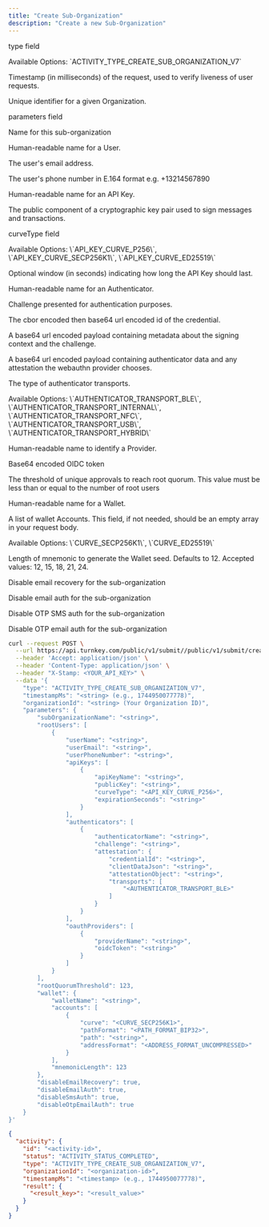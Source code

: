 ```yaml
---
title: "Create Sub-Organization"
description: "Create a new Sub-Organization"
---
```



<Authorizations />

<H3Bordered text="Body" />

<ParamField body="type" type="enum<string>" required={true}><p>type field</p><p>Available Options: \`ACTIVITY_TYPE_CREATE_SUB_ORGANIZATION_V7\`</p></ParamField>
<ParamField body="timestampMs" type="string" required={true}><p>Timestamp (in milliseconds) of the request, used to verify liveness of user requests.</p></ParamField>
<ParamField body="organizationId" type="string" required={true}><p>Unique identifier for a given Organization.</p></ParamField>
<ParamField body="parameters" type="object" required={true}>
  <p>parameters field</p>
  <Expandable title="parameters details">
    <NestedParam parentKey="parameters" childKey="subOrganizationName" type="string" required={true}><p>Name for this sub-organization</p></NestedParam>
    <NestedParam parentKey="parameters" childKey="rootUsers" type="array" required={true}>
      <Expandable title="rootUsers details">
        <NestedParam parentKey="parameters.rootUsers" childKey="userName" type="string" required={true}><p>Human-readable name for a User.</p></NestedParam>
        <NestedParam parentKey="parameters.rootUsers" childKey="userEmail" type="string" required={false}><p>The user's email address.</p></NestedParam>
        <NestedParam parentKey="parameters.rootUsers" childKey="userPhoneNumber" type="string" required={false}><p>The user's phone number in E.164 format e.g. +13214567890</p></NestedParam>
        <NestedParam parentKey="parameters.rootUsers" childKey="apiKeys" type="array" required={true}>
          <Expandable title="apiKeys details">
            <NestedParam parentKey="parameters.rootUsers.apiKeys" childKey="apiKeyName" type="string" required={true}><p>Human-readable name for an API Key.</p></NestedParam>
            <NestedParam parentKey="parameters.rootUsers.apiKeys" childKey="publicKey" type="string" required={true}><p>The public component of a cryptographic key pair used to sign messages and transactions.</p></NestedParam>
            <NestedParam parentKey="parameters.rootUsers.apiKeys" childKey="curveType" type="enum<string>" required={true}><p>curveType field</p><p>Available Options: \`API_KEY_CURVE_P256\`, \`API_KEY_CURVE_SECP256K1\`, \`API_KEY_CURVE_ED25519\`</p></NestedParam>
            <NestedParam parentKey="parameters.rootUsers.apiKeys" childKey="expirationSeconds" type="string" required={false}><p>Optional window (in seconds) indicating how long the API Key should last.</p></NestedParam>
          </Expandable>
        </NestedParam>
        <NestedParam parentKey="parameters.rootUsers" childKey="authenticators" type="array" required={true}>
          <Expandable title="authenticators details">
            <NestedParam parentKey="parameters.rootUsers.authenticators" childKey="authenticatorName" type="string" required={true}><p>Human-readable name for an Authenticator.</p></NestedParam>
            <NestedParam parentKey="parameters.rootUsers.authenticators" childKey="challenge" type="string" required={true}><p>Challenge presented for authentication purposes.</p></NestedParam>
            <NestedParam parentKey="parameters.rootUsers.authenticators" childKey="attestation" type="object" required={true}>
              <Expandable title="attestation details">
                <NestedParam parentKey="parameters.rootUsers.authenticators.attestation" childKey="credentialId" type="string" required={true}><p>The cbor encoded then base64 url encoded id of the credential.</p></NestedParam>
                <NestedParam parentKey="parameters.rootUsers.authenticators.attestation" childKey="clientDataJson" type="string" required={true}><p>A base64 url encoded payload containing metadata about the signing context and the challenge.</p></NestedParam>
                <NestedParam parentKey="parameters.rootUsers.authenticators.attestation" childKey="attestationObject" type="string" required={true}><p>A base64 url encoded payload containing authenticator data and any attestation the webauthn provider chooses.</p></NestedParam>
                <NestedParam parentKey="parameters.rootUsers.authenticators.attestation" childKey="transports" type="enum<string[]>" required={true}><p>The type of authenticator transports.</p><p>Available Options: \`AUTHENTICATOR_TRANSPORT_BLE\`, \`AUTHENTICATOR_TRANSPORT_INTERNAL\`, \`AUTHENTICATOR_TRANSPORT_NFC\`, \`AUTHENTICATOR_TRANSPORT_USB\`, \`AUTHENTICATOR_TRANSPORT_HYBRID\`</p></NestedParam>
              </Expandable>
            </NestedParam>
          </Expandable>
        </NestedParam>
        <NestedParam parentKey="parameters.rootUsers" childKey="oauthProviders" type="array" required={true}>
          <Expandable title="oauthProviders details">
            <NestedParam parentKey="parameters.rootUsers.oauthProviders" childKey="providerName" type="string" required={true}><p>Human-readable name to identify a Provider.</p></NestedParam>
            <NestedParam parentKey="parameters.rootUsers.oauthProviders" childKey="oidcToken" type="string" required={true}><p>Base64 encoded OIDC token</p></NestedParam>
          </Expandable>
        </NestedParam>
      </Expandable>
    </NestedParam>
    <NestedParam parentKey="parameters" childKey="rootQuorumThreshold" type="number" required={true}><p>The threshold of unique approvals to reach root quorum. This value must be less than or equal to the number of root users</p></NestedParam>
    <NestedParam parentKey="parameters" childKey="wallet" type="object" required={false}>
      <Expandable title="wallet details">
        <NestedParam parentKey="parameters.wallet" childKey="walletName" type="string" required={true}><p>Human-readable name for a Wallet.</p></NestedParam>
        <NestedParam parentKey="parameters.wallet" childKey="accounts" type="enum<string[]>" required={true}><p>A list of wallet Accounts. This field, if not needed, should be an empty array in your request body.</p><p>Available Options: \`CURVE_SECP256K1\`, \`CURVE_ED25519\`</p></NestedParam>
        <NestedParam parentKey="parameters.wallet" childKey="mnemonicLength" type="number" required={false}><p>Length of mnemonic to generate the Wallet seed. Defaults to 12. Accepted values: 12, 15, 18, 21, 24.</p></NestedParam>
      </Expandable>
    </NestedParam>
    <NestedParam parentKey="parameters" childKey="disableEmailRecovery" type="boolean" required={false}><p>Disable email recovery for the sub-organization</p></NestedParam>
    <NestedParam parentKey="parameters" childKey="disableEmailAuth" type="boolean" required={false}><p>Disable email auth for the sub-organization</p></NestedParam>
    <NestedParam parentKey="parameters" childKey="disableSmsAuth" type="boolean" required={false}><p>Disable OTP SMS auth for the sub-organization</p></NestedParam>
    <NestedParam parentKey="parameters" childKey="disableOtpEmailAuth" type="boolean" required={false}><p>Disable OTP email auth for the sub-organization</p></NestedParam>
  </Expandable>
</ParamField>

<RequestExample>

```bash cURL
curl --request POST \
  --url https://api.turnkey.com/public/v1/submit//public/v1/submit/create_sub_organization \
  --header 'Accept: application/json' \
  --header 'Content-Type: application/json' \
  --header "X-Stamp: <YOUR_API_KEY>" \
  --data '{
    "type": "ACTIVITY_TYPE_CREATE_SUB_ORGANIZATION_V7",
    "timestampMs": "<string> (e.g., 1744950077778)",
    "organizationId": "<string> (Your Organization ID)",
    "parameters": {
        "subOrganizationName": "<string>",
        "rootUsers": [
            {
                "userName": "<string>",
                "userEmail": "<string>",
                "userPhoneNumber": "<string>",
                "apiKeys": [
                    {
                        "apiKeyName": "<string>",
                        "publicKey": "<string>",
                        "curveType": "<API_KEY_CURVE_P256>",
                        "expirationSeconds": "<string>"
                    }
                ],
                "authenticators": [
                    {
                        "authenticatorName": "<string>",
                        "challenge": "<string>",
                        "attestation": {
                            "credentialId": "<string>",
                            "clientDataJson": "<string>",
                            "attestationObject": "<string>",
                            "transports": [
                                "<AUTHENTICATOR_TRANSPORT_BLE>"
                            ]
                        }
                    }
                ],
                "oauthProviders": [
                    {
                        "providerName": "<string>",
                        "oidcToken": "<string>"
                    }
                ]
            }
        ],
        "rootQuorumThreshold": 123,
        "wallet": {
            "walletName": "<string>",
            "accounts": [
                {
                    "curve": "<CURVE_SECP256K1>",
                    "pathFormat": "<PATH_FORMAT_BIP32>",
                    "path": "<string>",
                    "addressFormat": "<ADDRESS_FORMAT_UNCOMPRESSED>"
                }
            ],
            "mnemonicLength": 123
        },
        "disableEmailRecovery": true,
        "disableEmailAuth": true,
        "disableSmsAuth": true,
        "disableOtpEmailAuth": true
    }
}'
```

</RequestExample>

<ResponseExample>

```json 200
{
  "activity": {
    "id": "<activity-id>",
    "status": "ACTIVITY_STATUS_COMPLETED",
    "type": "ACTIVITY_TYPE_CREATE_SUB_ORGANIZATION_V7",
    "organizationId": "<organization-id>",
    "timestampMs": "<timestamp> (e.g., 1744950077778)",
    "result": {
      "<result_key>": "<result_value>"
    }
  }
}
```

</ResponseExample>
